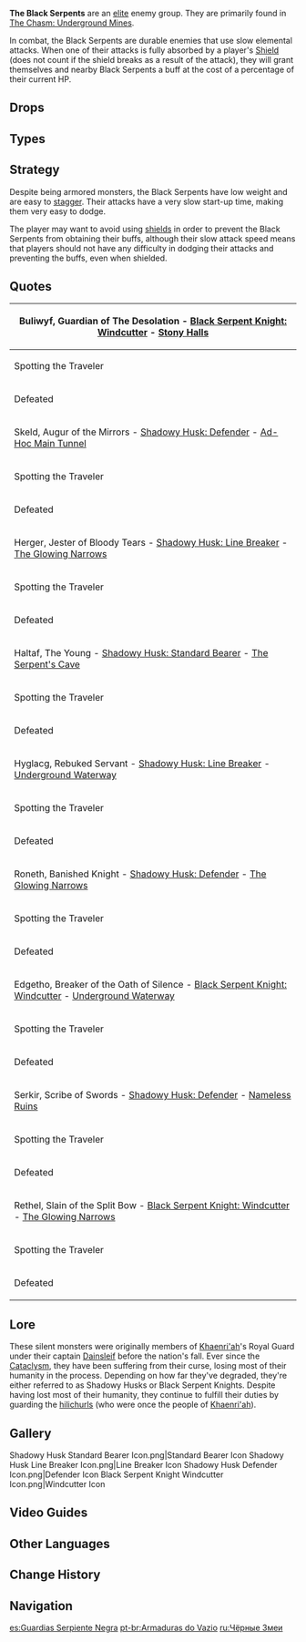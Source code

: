 {{Terminology Infobox
|title        = 
|image        = <gallery>
Enemy Shadowy Husk Standard Bearer.png|Standard Bearer
Enemy Shadowy Husk Line Breaker.png|Line Breaker
Enemy Shadowy Husk Defender.png|Defender
Enemy Black Serpent Knight Windcutter.png|Windcutter
</gallery>
|type         = Enemy Groups
|type2        = The Abyss
}}
{{Description|Once upon a time, these were knights of the realm and carriers of significant status. The long years and a curse seems to have robbed them of their reason and memory. Now, all that remains within that armor is the will to "fight for something, someone, and some matter."<br />Depending on how much wear and tear they have undergone, they are by turns known as "Shadowy Husks" or "Black Serpent Knights."}}
'''The Black Serpents''' are an [[Elite Enemy|elite]] enemy group. They are primarily found in [[The Chasm: Underground Mines]].

In combat, the Black Serpents are durable enemies that use slow elemental attacks. When one of their attacks is fully absorbed by a player's [[Shield]] (does not count if the shield breaks as a result of the attack), they will grant themselves and nearby Black Serpents a buff at the cost of a percentage of their current HP.

==Drops==
{{Drops Table|type=The Black Serpents}}

==Types==
{{Enemies by Category List}}

==Strategy==
Despite being armored monsters, the Black Serpents have low weight and are easy to [[Interruption Resistance|stagger]]. Their attacks have a very slow start-up time, making them very easy to dodge.

The player may want to avoid using [[shield]]s in order to prevent the Black Serpents from obtaining their buffs, although their slow attack speed means that players should not have any difficulty in dodging their attacks and preventing the buffs, even when shielded.

==Quotes==
{|class="wikitable"
! colspan=2 | Buliwyf, Guardian of The Desolation - [[Black Serpent Knight: Windcutter]] - [[Stony Halls]]
|-
! Spotting the Traveler
| Craven trespassers... the majestic one's dark curse... is inescapable...
|-
! Defeated
| ...In death... there is awakening...
|-
! colspan=2 | Skeld, Augur of the Mirrors - [[Shadowy Husk: Defender]] - [[Ad-Hoc Main Tunnel]]
|-
! Spotting the Traveler
| Enter not, outlander... Do not disturb the sleeping stone from the heavens...
|-
! Defeated
| ...You... do not belong here...
|-
! colspan=2 | Herger, Jester of Bloody Tears - [[Shadowy Husk: Line Breaker]] - [[The Glowing Narrows]]
|-
! Spotting the Traveler
| Depart! Depart...! The shadow of the omnipresent struggle is not something you can bear!
|-
! Defeated
| ...The echoes of the end... will never... subside...
|-
! colspan=2 | Haltaf, The Young - [[Shadowy Husk: Standard Bearer]] - [[The Serpent's Cave]]
|-
! Spotting the Traveler
| ...O guest from the false land, it is time to face the truth...!
|-
! Defeated
| ...Truth voided, justice inverted... O partisan heavens...
|-
! colspan=2 | Hyglacg, Rebuked Servant - [[Shadowy Husk: Line Breaker]] - [[Underground Waterway]]
|-
! Spotting the Traveler
| ...Even the ominous thing that came down from the heavens shall be ours to use...
|-
! Defeated
| ...Shatter... Shatter... this chaotic illusion... our resurgence... shall not be barred...
|-
! colspan=2 | Roneth, Banished Knight - [[Shadowy Husk: Defender]] - [[The Glowing Narrows]]
|-
! Spotting the Traveler
| ...Who art thou to stop us... We shall cleanse the tainted things from the skies... with sacred blood...!
|-
! Defeated
| ...The heaven's judgment... the needle of retribution... Never... forget...
|-
! colspan=2 | Edgetho, Breaker of the Oath of Silence - [[Black Serpent Knight: Windcutter]] - [[Underground Waterway]]
|-
! Spotting the Traveler
| ...Companion of that tyrant, "fate," the traveler known as "calamity"...
|-
! Defeated
| ...No one remembers... that which has passed away...
|-
! colspan=2 | Serkir, Scribe of Swords - [[Shadowy Husk: Defender]] - [[Nameless Ruins]]
|-
! Spotting the Traveler
| ...Envoy of the heavens, allow me to greet you — with a vengeance!
|-
! Defeated
| ...A hollow victory over despair... is the greatest dejection of all...
|-
! colspan=2 | Rethel, Slain of the Split Bow - [[Black Serpent Knight: Windcutter]] - [[The Glowing Narrows]]
|-
! Spotting the Traveler
| Why do you tarry in this place, Traveler? ...There is only death here, only memorials to injustice...
|-
! Defeated
| ...Void emptiness... everything is... void...
|}

==Lore==
These silent monsters were originally members of [[Khaenri'ah]]'s Royal Guard under their captain [[Dainsleif]] before the nation's fall. Ever since the [[Cataclysm]], they have been suffering from their curse, losing most of their humanity in the process. Depending on how far they've degraded, they're either referred to as Shadowy Husks or Black Serpent Knights. Despite having lost most of their humanity, they continue to fulfill their duties by guarding the [[hilichurls]] (who were once the people of [[Khaenri'ah]]).

==Gallery==
<gallery>
Shadowy Husk Standard Bearer Icon.png|Standard Bearer Icon
Shadowy Husk Line Breaker Icon.png|Line Breaker Icon
Shadowy Husk Defender Icon.png|Defender Icon
Black Serpent Knight Windcutter Icon.png|Windcutter Icon
</gallery>

==Video Guides==
{{EVT
|video1   = https://youtu.be/eVZGA_ytoks
|caption1 = 12 Shadowy Husks

|video2   = https://youtu.be/p0BMnIItpVo
|caption2 = All Black Serpents Locations (Fast)
}}

==Other Languages==
{{Flex|
===The Black Serpents===
{{Other Languages
|en      = The Black Serpents
|zhs     = 黑蛇众
|zhs_rm  = Hēishé-zhòng
|zht     = 黑蛇眾
|zht_rm  = Hēishé-zhòng
|zh_tl   = Black Serpent Group
|ja      = 黒蛇衆
|ja_rm   = Kokuja-shuu{{Assumed}}
|ja_tl   = Black Serpent Group
|ko      = {{tt|흑|黑}} 뱀 무리
|ko_tl   = Black Serpent Group
|es      = Guardias Serpiente Negra
|es_tl   = Black Serpent Guards
|fr      = Les Serpents noirs
|fr_tl   = The Black Serpents
|ru      = Чёрные Змеи
|ru_tl   = The Black Serpents
|th      = Black Serpent
|vi      = {{tt|Hắc Xà|黑蛇}}
|vi_tl   = 
|de      = Schwarze Schlangen
|de_tl   = 
|id      = The Black Serpents
|pt      = Serpentes Negras
|pt_tl   = 
|tr      = Kara Yılanlar
|tr_tl   = The Black Snakes
|it      = I Serpenti neri
|it_tl   = 
}}
|
===Black Serpent Knight===
{{Other Languages
|en      = Black Serpent Knight
|zhs     = 黑蛇骑士
|zhs_rm  = Hēishé Qíshì
|zht     = 黑蛇騎士
|zht_rm  = Hēishé Qíshì
|zh_tl   = Black Serpent Knight
|ja      = 黒蛇騎士・斬風の剣
|ja_rm   = Kokuja Kishi{{Assumed}}
|ja_tl   = Black Serpent Knight
|ko      = {{tt|흑|黑}} 뱀 {{tt|기사|騎士}}
|ko_tl   = Black Serpent Knight
|es      = Caballero Serpiente Negra
|es_tl   = Black Serpent Knight
|fr      = Chevalier des Serpents noirs
|fr_tl   = Knight of the Black Serpents
|ru      = Рыцарь Чёрного Змея
|ru_tl   = Black Serpent Knight
|th      = Black Serpent Knight
|vi      = {{tt|Kỵ Sĩ|骑士}} {{tt|Hắc Xà|黑蛇}}
|vi_tl   = Black Serpent Knight
|de      = Schwarzer Schlangenreiter
|de_tl   = Black Serpent Rider
|id      = Black Serpent Knight
|pt      = Cavaleiro da Serpente Negra
|pt_tl   = 
|tr      = Kara Yılan Şövalyesi
|tr_tl   = 
|it      = Cavaliere del Serpente nero
|it_tl   = 
}}
|
===Shadowy Husk===
{{Other Languages
|en      = Shadowy Husk
|zhs     = 黯色空壳
|zhs_rm  = Ànsè Kōngké
|zht     = 黯色空殼
|zht_rm  = Ànsè Kōngké
|zh_tl   = Dark Empty Shell
|ja      = シャドウハスク
|ja_rm   = Shadou Hasuku
|ja_tl   = Shadow Husk
|ko      = 어둠<->의 빈 갑옷 {{tt|병사|兵士}}
|ko_tl   = Empty Armor Soldier of Darkness
|es      = Soldado del Vacío
|es_tl   = Soldier of the Void
|fr      = Carapace sombre
|fr_tl   = Shadowy Shell
|ru      = Чёрный доспех
|ru_tl   = Black Armor
|th      = Shadowy Husk
|vi      = Vỏ Rỗng {{tt|Ảm Đạm|黯淡}}
|vi_tl   = Bleak Empty Shell
|de      = Hülle der Finsternis
|de_tl   = Husk of Darkness
|id      = Shadowy Husk
|pt      = Armadura do Vazio
|pt_tl   = Void Armor
|tr      = Karanlık Zırh
|tr_tl   = 
|it      = Armatura oscura
|it_tl   = 
}}}}

==Change History==
{{Change History|2.5}}

==Navigation==
{{Enemy Navbox|Elite}}

[[es:Guardias Serpiente Negra]]
[[pt-br:Armaduras do Vazio]]
[[ru:Чёрные Змеи]]